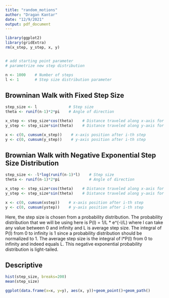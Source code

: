 ```yaml
---
title: "random_motions"
author: "Dragan Kantar"
date: "12/9/2021"
output: pdf_document
---
```


```r
library(ggplot2)
library(gridExtra)
rm(x_step, y_step, x, y)


# add starting point parameter
# parametrize new step distribution

```



```r
n <- 1000    # Number of steps
l <- 1       # Step size distribution parameter

```

## Browninan Walk with Fixed Step Size

```r
step_size <- l              # Step size
theta <- runif(n-1)*2*pi    # Angle of direction

x_step <- step_size*cos(theta)    # Distance traveled along x-axis for i-th step
y_step <- step_size*sin(theta)    # Distance traveled along y-axis for i-th step

x <- c(0, cumsum(x_step))    # x-axis position after i-th step
y <- c(0, cumsum(y_step))    # y-axis position after i-th step

```


## Brownian Walk with Negative Exponential Step Size Distribution

```r
step_size <- -l*log(runif(n-1)*l)    # Step size
theta <- runif(n-1)*2*pi             # Angle of direction

x_step <- step_size*cos(theta)    # Distance traveled along x-axis for i-th step
y_step <- step_size*sin(theta)    # Distance traveled along y-axis for i-th step

x <- c(0, cumsum(xstep))    # x-axis position after i-th step
y <- c(0, cumsum(ystep))    # y-axis position after i-th step

```

Here, the step size is chosen from a probability distribution. The probability distribution that we will be using here is P(l) = 1/L * e^(-l/L) where l can take any value between 0 and infinity and L is average step size. The integral of P(l) from 0 to infinity is 1 since a probability distribution should be normalized to 1. The average step size is the integral of l*P(l) from 0 to infinity and indeed equals L. This negative exponential probability distribution is light-tailed.


## Descriptive
```r
hist(step_size, breaks=200)
mean(step_size)

ggplot(data.frame(x=x, y=y), aes(x, y))+geom_point()+geom_path()

```


















